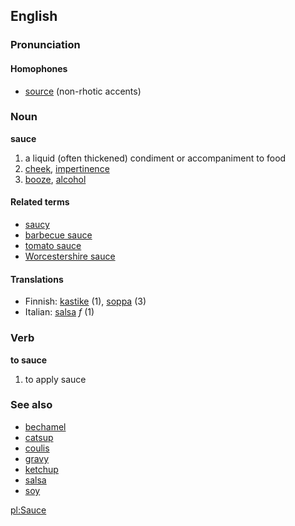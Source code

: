 ==English==
===Pronunciation===

====Homophones====
*[[source]] (non-rhotic accents)

===Noun===
'''sauce'''
#a liquid (often thickened) condiment or accompaniment to food
#[[cheek]], [[impertinence]]
#[[booze]], [[alcohol]]

====Related terms====
*[[saucy]]
*[[barbecue sauce]]
*[[tomato sauce]]
*[[Worcestershire sauce]]

====Translations====
*Finnish: [[kastike]] (1), [[soppa]] (3)
*Italian: [[salsa]] ''f'' (1)

===Verb===
'''to sauce'''

#to apply sauce

===See also===
*[[bechamel]]
*[[catsup]]
*[[coulis]]
*[[gravy]]
*[[ketchup]]
*[[salsa]]
*[[soy]]

[[pl:Sauce]]